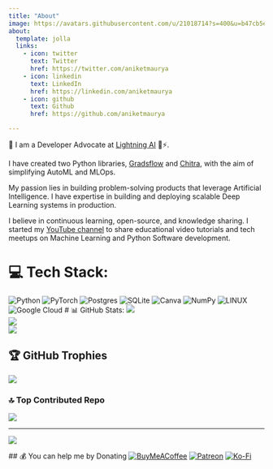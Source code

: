 ```yaml
---
title: "About"
image: https://avatars.githubusercontent.com/u/21018714?s=400&u=b47cb5eb401714a0e38aa8d32ec7031e5c30e346&v=4
about:
  template: jolla
  links:
    - icon: twitter
      text: Twitter
      href: https://twitter.com/aniketmaurya
    - icon: linkedin
      text: LinkedIn
      href: https://linkedin.com/aniketmaurya
    - icon: github
      text: Github
      href: https://github.com/aniketmaurya

---
```


👋 I am a Developer Advocate at [Lightning AI](https://lightning.ai/) 🥑⚡️.

I have created two Python libraries, [Gradsflow](https://github.com/gradsflow/gradsflow) and [Chitra](https://chitra.readthedocs.io/en/latest/), with the aim of simplifying AutoML and MLOps.

My passion lies in building problem-solving products that leverage Artificial Intelligence. I have expertise in building and deploying scalable Deep Learning systems in production.

I believe in continuous learning, open-source, and knowledge sharing. I started my [YouTube channel](https://www.youtube.com/channel/UCRuFsj94hWecPkuEr4f5Xww) to share educational video tutorials and tech meetups on Machine Learning and Python Software development.


# 💻 Tech Stack:
![Python](https://img.shields.io/badge/python-3670A0?style=for-the-badge&logo=python&logoColor=ffdd54) ![PyTorch](https://img.shields.io/badge/PyTorch-%23EE4C2C.svg?style=for-the-badge&logo=PyTorch&logoColor=white) ![Postgres](https://img.shields.io/badge/postgres-%23316192.svg?style=for-the-badge&logo=postgresql&logoColor=white) ![SQLite](https://img.shields.io/badge/sqlite-%2307405e.svg?style=for-the-badge&logo=sqlite&logoColor=white) ![Canva](https://img.shields.io/badge/Canva-%2300C4CC.svg?style=for-the-badge&logo=Canva&logoColor=white) ![NumPy](https://img.shields.io/badge/numpy-%23013243.svg?style=for-the-badge&logo=numpy&logoColor=white) ![LINUX](https://img.shields.io/badge/Linux-FCC624?style=for-the-badge&logo=linux&logoColor=black) ![Google Cloud](https://img.shields.io/badge/Google%20Cloud-%234285F4.svg?style=for-the-badge&logo=google-cloud&logoColor=white)
# 📊 GitHub Stats:
![](https://github-readme-stats.vercel.app/api?username=aniketmaurya&theme=dark&hide_border=false&include_all_commits=false&count_private=false)<br/>
![](https://github-readme-streak-stats.herokuapp.com/?user=aniketmaurya&theme=dark&hide_border=false)<br/>
![](https://github-readme-stats.vercel.app/api/top-langs/?username=aniketmaurya&theme=dark&hide_border=false&include_all_commits=false&count_private=false&layout=compact)

## 🏆 GitHub Trophies
![](https://github-profile-trophy.vercel.app/?username=aniketmaurya&theme=discord&no-frame=false&no-bg=true&margin-w=4)


### 🔝 Top Contributed Repo
![](https://github-contributor-stats.vercel.app/api?username=aniketmaurya&limit=5&theme=dark&combine_all_yearly_contributions=true)

---
[![](https://visitcount.itsvg.in/api?id=aniketmaurya&icon=7&color=7)](https://visitcount.itsvg.in)

  ## 💰 You can help me by Donating
  [![BuyMeACoffee](https://img.shields.io/badge/Buy%20Me%20a%20Coffee-ffdd00?style=for-the-badge&logo=buy-me-a-coffee&logoColor=black)](https://buymeacoffee.com/aniketmaurya) [![Patreon](https://img.shields.io/badge/Patreon-F96854?style=for-the-badge&logo=patreon&logoColor=white)](https://patreon.com/aniketmaurya) [![Ko-Fi](https://img.shields.io/badge/Ko--fi-F16061?style=for-the-badge&logo=ko-fi&logoColor=white)](https://ko-fi.com/aniketmaurya) 

  
<!-- Proudly created with GPRM ( https://gprm.itsvg.in ) -->
